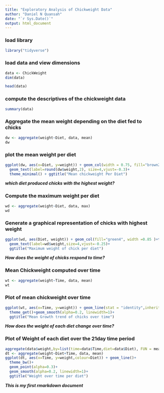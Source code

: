 ```yaml
---
title: "Exploratory Analysis of Chickweight Data"
author: "Daniel N Quansah"
date: "`r Sys.Date()`"
output: html_document
---
```


### load library

```r
library("tidyverse")
```

### load data and view dimensions
```r
data <- ChickWeight
dim(data)

head(data)
```
### compute the descriptives of the chickweight data
```r
summary(data)
```


### Aggregate the mean weight depending on the diet fed to chicks
```r
dw <- aggregate(weight~Diet, data, mean)
dw
```

### plot the mean weight per diet
```r
ggplot(dw, aes(x=Diet, y=weight)) + geom_col(width = 0.75, fill="brown2")+
  geom_text(label=round(dw$weight,2), size=4,vjust=-0.3)+
  theme_minimal() + ggtitle("Mean chickweight Per Diet")
```

***which diet produced chicks with the highest weight?***

### Compute the maximum weight per diet
```r
wd <- aggregate(weight~Diet, data, max)
wd
```

### Generate a graphical representation of chicks with highest weight
```r
ggplot(wd, aes(Diet, weight)) + geom_col(fill="green4", width =0.85 )+theme_light()+
  geom_text(label=wd$weight,size=4,vjust=-0.25)+
  ggtitle("Maximum weight of chick per diet")
```

***How does the weight of chicks respond to time?***

### Mean Chickweight computed over time 
```r
wt <- aggregate(weight~Time, data, mean)
wt
```
### Plot of mean chickweight over time
```r
ggplot(wt, aes(x=Time, y=weight)) + geom_line(stat = "identity",inherit.aes = TRUE)+
  theme_get()+geom_smooth(alpha=0.2, linewidth=1)+
  ggtitle("Mean Growth trend of chicks over time")
```

***How does the weight of each diet change over time?***

### Plot of Weight of each diet over the 21day time period
```r
aggregate(data$weight,by=list(time=data$Time,diet=data$Diet), FUN = mean)
dt <- aggregate(weight~Diet+Time, data, mean)
ggplot(dt, aes(x=Time, y=weight,colour=Diet)) + geom_line()+
  theme_bw()+
  geom_point(alpha=0.3)+
  geom_smooth(alpha=0.2, linewidth=1)+
  ggtitle("Weight over time per diet")
```


***This is my first rmarkdown document***